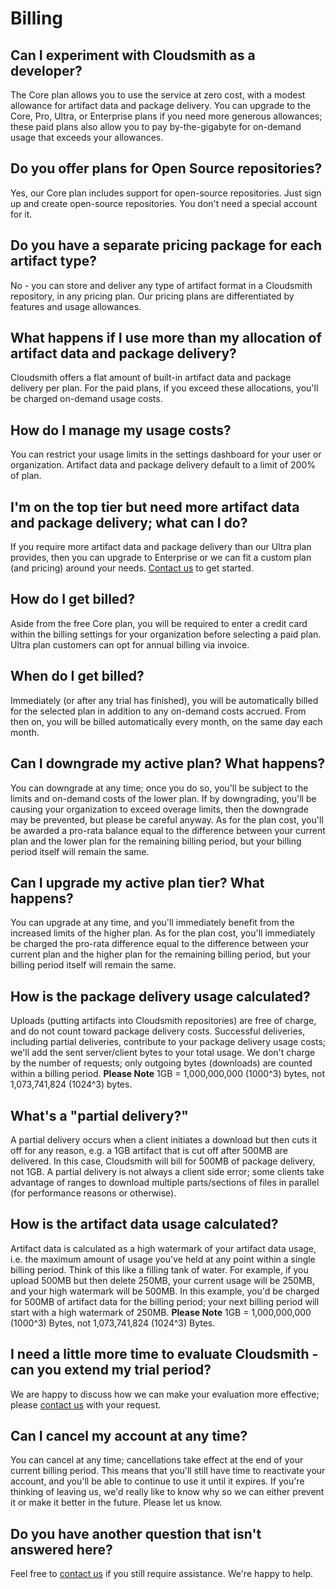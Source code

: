 # Billing

## Can I experiment with Cloudsmith as a developer?

The Core plan allows you to use the service at zero cost, with a modest allowance for artifact data and package delivery. You can upgrade to the Core, Pro, Ultra, or Enterprise plans if you need more generous allowances; these paid plans also allow you to pay by-the-gigabyte for on-demand usage that exceeds your allowances.

## Do you offer plans for Open Source repositories?

Yes, our Core plan includes support for open-source repositories. Just sign up and create open-source repositories. You don't need a special account for it. 

## Do you have a separate pricing package for each artifact type?

No - you can store and deliver any type of artifact format in a Cloudsmith repository, in any pricing plan. Our pricing plans are differentiated by features and usage allowances.

## What happens if I use more than my allocation of artifact data and package delivery?

Cloudsmith offers a flat amount of built-in artifact data and package delivery per plan. For the paid plans, if you exceed these allocations, you'll be charged on-demand usage costs.

## How do I manage my usage costs?

You can restrict your usage limits in the settings dashboard for your user or organization. Artifact data and package delivery default to a limit of 200% of plan.

## I'm on the top tier but need more artifact data and package delivery; what can I do?

If you require more artifact data and package delivery than our Ultra plan provides, then you can upgrade to Enterprise or we can fit a custom plan (and pricing) around your needs. [Contact us](https://cloudsmith.com/company/contact-us) to get started.

## How do I get billed?

Aside from the free Core plan, you will be required to enter a credit card within the billing settings for your organization before selecting a paid plan. Ultra plan customers can opt for annual billing via invoice.

## When do I get billed?

Immediately (or after any trial has finished), you will be automatically billed for the selected plan in addition to any on-demand costs accrued. From then on, you will be billed automatically every month, on the same day each month.

## Can I downgrade my active plan? What happens?

You can downgrade at any time; once you do so, you'll be subject to the limits and on-demand costs of the lower plan. If by downgrading, you'll be causing your organization to exceed overage limits, then the downgrade may be prevented, but please be careful anyway. As for the plan cost, you'll be awarded a pro-rata balance equal to the difference between your current plan and the lower plan for the remaining billing period, but your billing period itself will remain the same.

## Can I upgrade my active plan tier? What happens?

You can upgrade at any time, and you'll immediately benefit from the increased limits of the higher plan. As for the plan cost, you'll immediately be charged the pro-rata difference equal to the difference between your current plan and the higher plan for the remaining billing period, but your billing period itself will remain the same.

## How is the package delivery usage calculated?

Uploads (putting artifacts into Cloudsmith repositories) are free of charge, and do not count toward package delivery costs. Successful deliveries, including partial deliveries, contribute to your package delivery usage costs; we'll add the sent server/client bytes to your total usage. We don't charge by the number of requests; only outgoing bytes (downloads) are counted within a billing period. **Please Note** 1GB = 1,000,000,000 (1000^3) bytes, not 1,073,741,824 (1024^3) bytes. 

## What's a "partial delivery?"

A partial delivery occurs when a client initiates a download but then cuts it off for any reason, e.g. a 1GB artifact that is cut off after 500MB are delivered. In this case, Cloudsmith will bill for 500MB of package delivery, not 1GB. A partial delivery is not always a client side error; some clients take advantage of ranges to download multiple parts/sections of files in parallel (for performance reasons or otherwise).

## How is the artifact data usage calculated?

Artifact data is calculated as a high watermark of your artifact data usage, i.e. the maximum amount of usage you've held at any  point within a single billing period. Think of this like a filling tank of water. For example, if you upload 500MB but then delete 250MB, your current usage will be 250MB, and your high watermark will  be 500MB. In this example, you'd be charged for 500MB of artifact data for the billing period; your next billing period will start with a high watermark of 250MB. **Please Note** 1GB = 1,000,000,000 (1000^3) Bytes, not 1,073,741,824 (1024^3) Bytes.

## I need a little more time to evaluate Cloudsmith - can you extend my trial period?

We are happy to discuss how we can make your evaluation more effective; please [contact us](https://cloudsmith.com/company/contact-us) with your request.  

## Can I cancel my account at any time?

You can cancel at any time; cancellations take effect at the end of your current billing period. This means that you'll still have time to reactivate your account, and you'll be able to continue to use it until it expires. If you're thinking of leaving us, we'd really like to know why so we can either prevent it or make it better in the future. Please let us know.

## Do you have another question that isn't answered here?

Feel free to [contact us](https://cloudsmith.com/company/contact-us)  if you still require assistance. We're happy to help.

